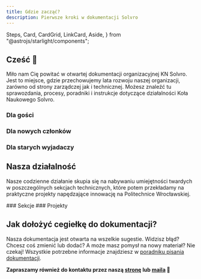 ```yaml
---
title: Gdzie zacząć?
description: Pierwsze kroki w dokumentacji Solvro
---
```


  Steps,
  Card,
  CardGrid,
  LinkCard,
  Aside,
} from "@astrojs/starlight/components";

## Cześć 👋

Miło nam Cię powitać w otwartej dokumentacji organizacyjnej KN Solvro. Jest to miejsce, gdzie przechowujemy lata rozwoju naszej organizacji, zarówno od strony zarządczej jak i technicznej. Możesz znaleźć tu sprawozdania, procesy, poradniki i instrukcje dotyczące działalności Koła Naukowego Solvro.

### Dla gości

<LinkCard title="Nasza oficjalna strona" href="solvro.pwr.edu.pl" />
<LinkCard title="Strategia KN Solvro" href="/solvro/strategy" />
<LinkCard title="Obecny zarząd" href="/solvro/vii_board" />
<LinkCard title="Historia" href="/solvro/history" />

### Dla nowych członków

<LinkCard title="Jak pracujemy" href="/structure" />
<LinkCard title="Komunikacja" href="/communication" />
<LinkCard title="GitHub" href="/github" />

### Dla starych wyjadaczy

<LinkCard title="Jak pisać dokumentację" href="/how-to-write-docs" />
<LinkCard
  title="Prowadzenie projektów"
  href="/sections/management/prowadzenie-projektów/"
/>

## Nasza działalność

Nasze codzienne działanie skupia się na nabywaniu umiejętności twardych w poszczególnych sekcjach technicznych, które potem przekładamy na praktyczne projekty napędzające innowację na Politechnice Wrocławskiej.

<CardGrid>
  ### Sekcje ### Projekty
  <LinkCard title="Frontend" href="/sections/frontend/" />
  <LinkCard title="ToPWR" href="/projects/topwr/handbook/" />
</CardGrid>

## Jak dołożyć cegiełkę do dokumentacji?

Nasza dokumentacja jest otwarta na wszelkie sugestie. Widzisz błąd? Chcesz coś zmienić lub dodać? A może masz pomysł na nowy materiał? Nie czekaj! Wszystkie potrzebne informacje znajdziesz w [poradniku pisania dokumentacji](/how-to-write-docs).

**Zapraszamy również do kontaktu przez naszą [stronę](https://solvro.pwr.edu.pl/contact) lub [maila](mailto:kn.solvro@pwr.edu.pl) 🚀**
